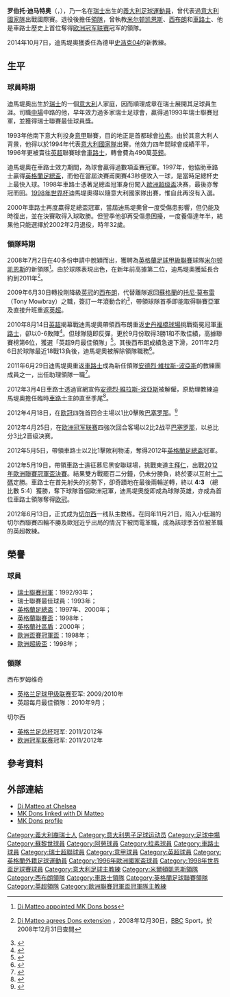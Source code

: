 {{noteta|G1=足球|G2=英超|G3=chelsea
|T=zh-hans:罗伯托·迪马特奥; zh-tw:羅伯托·迪馬特奧; zh-hk:羅拔圖·迪馬堤奧;
|1=zh-hans:迪马特奥; zh-tw:迪馬特奧; zh-hk:迪馬堤奧;
|2=zh-hans:罗伯托; zh-tw:羅伯托; zh-hk:羅拔圖;
|3=zh-hans:沙尔克04; zh-tw:史浩克04; zh-hk:史浩克04;
}}
{{Infobox football biography
| name               = 罗伯托·迪马特奥<br />''Roberto Di Matteo''
| image              = Roberto Di Matteo S04 2015.jpg
| image_size         = 250px
| caption            = Di Matteo managing [[FC_Schalke_04|Schalke]] in 2015
| birth_date         = {{Birth date and age|1970|5|29|df=y}}
| birth_place        =  瑞士[[沙夫豪森|沙夫豪森]]
| height             = {{convert|1.78|m|abbr=on}}<ref>{{cite web|url=http://www.goal.com/en-us/people/italy/40799/roberto-di-matteo#|title=Roberto Di Matteo Profile|publisher=Goal.com|date=24 January 2013|accessdate=24 January 2013}}</ref>
| position           = [[中場|中場]]
| currentclub        = 
| years1             = 1988–1991 |clubs1 = [[沙夫豪森足球會|舒夫侯森]] |caps1 = 50  |goals1 = 2
| years2             = 1991–1992 |clubs2 = [[蘇黎世足球俱樂部|蘇黎世]]             |caps2 = 34  |goals2 = 6
| years3             = 1992–1993 |clubs3 = [[阿勞足球俱樂部|亞琉]]               |caps3 = 33  |goals3 = 1
| years4             = 1993–1996 |clubs4 = [[拉素體育會|拉素]]             |caps4 = 87  |goals4 = 7
| years5             = 1996–2002 |clubs5 = [[切尔西足球俱乐部|車路士]]         |caps5 = 119 |goals5 = 26
| totalcaps          = 323       |totalgoals = 42
| nationalyears1     = 1994–1998 |nationalteam1 = [[意大利國家足球隊|意大利]] |nationalcaps1 = 34 |nationalgoals1 = 2
| manageryears1      = 2008–2009 |managerclubs1 = [[米尔顿凯恩斯足球俱乐部|米尔顿凯恩斯]]
| manageryears2      = 2009–2011 |managerclubs2 = [[西布罗姆维奇足球俱乐部|西布朗]]
| manageryears3      = 2011–2012 |managerclubs3 = [[切尔西足球俱乐部|車路士]] (助理領隊)
| manageryears4      = 2012      |managerclubs4 = [[切尔西足球俱乐部|車路士]]
| manageryears5      = 2014–2015 |managerclubs5 = [[史浩克04|史浩克04]]
| manageryears6      = 2016 |managerclubs6 = [[阿士東維拉足球會|阿士東維拉]]
|managerclubs8 = 
}}

'''罗伯托·迪马特奥'''（{{lang-it|'''Roberto Di Matteo'''}}，{{bd|1970年|5月29日|catIdx=Di Matteo, Roberto}}），乃一名在[[瑞士|瑞士]]出生的[[義大利|義大利]][[足球|足球]][[運動員|運動員]]，曾代表過[[意大利國家足球隊|意大利國家隊]]出戰國際賽。退役後擔任[[教練|領隊]]，曾執教[[米尔顿凯恩斯足球俱乐部|米尔顿凯恩斯]]、[[西布罗姆维奇足球俱乐部|西布朗]]和[[切尔西足球俱乐部|車路士]]、他是車路士歷史上首位奪得[[2012年歐洲聯賽冠軍盃決賽|欧洲冠军联赛]]冠军的領隊。

2014年10月7日，迪馬堤奧獲委任為德甲[[史浩克04|史浩克04]]的新教練。

==生平==
===球員時期===
迪馬堤奧出生於[[瑞士|瑞士]]的一個[[意大利|意大利]]人家庭，因而順理成章在瑞士展開其足球員生涯。司職[[中場|中場]]中路的他，早年效力過多家瑞士足球會，贏得過1993年瑞士聯賽冠軍，並獲得瑞士聯賽最佳球員獎。

1993年他南下意大利投身[[意甲|意甲]]聯賽，目的地正是首都球會[[拉素體育會|拉素]]。由於其意大利人背景，他得以於1994年代表[[意大利國家足球隊|意大利國家隊]]出賽。他效力四年間球會成績平平，1996年更被賣往[[英超|英超]]聯賽球會[[切尔西足球俱乐部|車路士]]，轉會費為490萬[[英鎊|英鎊]]。

迪馬堤奧在車路士效力期間，為球會贏得過數項盃賽冠軍。1997年，他協助車路士贏得[[英格蘭足總盃|英格蘭足總盃]]，而他在當屆決賽甫開賽43秒便攻入一球，是當時足總杯史上最快入球。1998年車路士憑著足總盃冠軍身份闖入[[歐洲超级盃|歐洲超级盃]]决赛，最後亦奪冠而回。[[1998年世界盃足球賽|1998年世界杯]]迪馬堤奧得以隨意大利國家隊出賽，惟自此再沒有入選。

2000年車路士再度贏得足總盃冠軍，當屆迪馬堤奧曾一度受傷患影響，但仍能及時復出，並在決賽取得入球取勝。但翌季他卻再受傷患困擾，一度養傷達年半，結果他只能選擇於2002年2月退役，時年32歲。

===領隊時期===
2008年7月2日在40多份申請中脫穎而出，獲聘為[[英格蘭足球甲級聯賽|英格蘭足球甲級聯賽]]球隊[[米尔顿凯恩斯足球俱乐部|米尔顿凯恩斯]]的新領隊<ref>{{en}} [http://news.bbc.co.uk/sport2/hi/football/teams/m/milton_keynes_dons/7484484.stm Di Matteo appointed MK Dons boss]</ref>。由於球隊表現出色，在新年前高據第二位，迪馬堤奧獲延長合約到2011年<ref>{{en}} [http://news.bbc.co.uk/sport2/hi/football/teams/m/milton_keynes_dons/7804639.stm Di Matteo agrees Dons extension] {{Wayback|url=http://news.bbc.co.uk/sport2/hi/football/teams/m/milton_keynes_dons/7804639.stm |date=20081231141608 }}，2008年12月30日，[[BBC|BBC]] Sport，於2008年12月31日查閱</ref>。

2009年6月30日轉投剛降級[[英冠|英冠]]的[[西布罗姆维奇足球俱乐部|西布朗]]，代替離隊返回[[蘇格蘭|蘇格蘭]]的[[托尼·莫布雷|托尼·莫布雷]]（Tony Mowbray）之職，簽訂一年滾動合約<ref>{{cite news |language=en |url=http://news.bbc.co.uk/sport2/hi/football/teams/w/west_bromwich_albion/8126800.stm |title=Baggies confirm Di Matteo as boss |publisher=[[BBC|BBC]] Sport |date=2009-06-30 |accessdate=2009-07-01}}</ref>，帶領球隊首季即能取得聯賽亞軍及直接升班重返[[英超|英超]]。

2010年8月14日[[英超|英超]]揭幕戰迪馬堤奧帶領西布朗重返[[史丹福橋球場|史丹福橋球場]]挑戰衛冕冠軍[[切尔西足球俱乐部|車路士]]，卻以0-6敗陣<ref>{{cite news |language=en |url=http://news.bbc.co.uk/sport2/hi/football/eng_prem/8906098.stm |title=Chelsea 6-0 West Brom |publisher=[[BBC|BBC]] Sport |date=2010-08-14 |accessdate=2010-08-27 |archive-date=2019-12-21 |archive-url=https://web.archive.org/web/20191221220731/http://news.bbc.co.uk/sport2/hi/football/eng_prem/8906098.stm |dead-url=no }}</ref>。但球隊隨即反彈，更於9月份取得3勝1和不敗佳績，高據聯賽榜第6位，獲選「英超9月最佳領隊」<ref>{{cite news |language=en |url=http://www.goal.com/en-gb/news/2896/premier-league/2010/10/06/2153136/west-bromwich-albions-peter-odemwingie-roberto-di-matteo |title=West Bromwich Albion's Peter Odemwingie & Roberto Di Matteo named Premier League Player & Manager of the Month for September |publisher=''goal.com'' |date=2010-10-06 |accessdate=2011-02-11}}</ref>。其後西布朗成績急速下滑，2011年2月6日於球隊最近18戰13負後，迪馬堤奧被解除領隊職務<ref>{{cite news |language=en |url=http://news.bbc.co.uk/sport2/hi/football/teams/w/west_bromwich_albion/9388972.stm |title=West Brom part company with manager Roberto Di Matteo |publisher=''[[BBC_Sport|BBC Sport]]'' |date=2011-02-06 |accessdate=2011-02-11 |archive-date=2016-01-12 |archive-url=https://web.archive.org/web/20160112211925/http://news.bbc.co.uk/sport1/hi/football/teams/w/west_bromwich_albion/9388972.stm |dead-url=no }}</ref>。

2011年6月29日迪馬堤奧重返[[切尔西足球俱乐部|車路士]]成為新任領隊[[安德烈·維拉斯-波亞斯|安德烈·維拉斯-波亞斯]]的教練團成員之一，出任助理領隊一職<ref>{{cite news |language=en |url=http://www.skysports.com/story/0,19528,11661_7009525,00.html |title=Di Matteo returns to Chelsea |publisher=''Sky Sports'' |date=2011-06-29 |accessdate=2011-06-30}}</ref>。

2012年3月4日車路士透過官網宣佈[[安德烈·維拉斯-波亞斯|安德烈·維拉斯-波亞斯]]被解僱，原助理教練迪馬堤奧擔任臨時[[切尔西足球俱乐部|車路士]]主帥直至季尾<ref>{{cite news |language=en |url=http://www.chelseafc.com/page/LatestNews/0,,10268~2633044,00.html |title=CHELSEA AND VILLAS-BOAS PART COMPANY |publisher=''CHELSEA FC Offical'' |date=2012-03-27 |accessdate=2012-03-24 |deadurl=yes |archiveurl=https://web.archive.org/web/20120320153756/http://www.chelseafc.com/page/LatestNews/0%2C%2C10268~2633044%2C00.html |archivedate=2012-03-20 }}</ref>。

2012年4月18日，在[[欧冠|欧冠]]四強首回合主場以1比0擊敗[[巴塞隆拿足球會|巴塞罗那]]。<ref>{{cite news|language=en|url=http://www.chelseafc.com/matchreport/20120418/chelsea-1-barcelona-0_2249014_61584|title=Chelsea 1v0 Barcelona, match report|publisher=''CHELSEA FC Offical''|date=2012-04-18|accessdate=2012-04-18}}</ref>

2012年4月25日，在[[欧洲冠军联赛|欧洲冠军联赛]]四強次回合客場以2比2战平[[巴塞罗那足球俱乐部|巴塞罗那]]，以总比分3比2晋级决赛。

2012年5月5日，帶領車路士以2比1擊敗利物浦，奪得2012年[[英格蘭足總盃|英格蘭足總盃]]冠軍。

2012年5月19日，帶領車路士遠征慕尼黑安聯球場，挑戰東道主[[拜仁慕尼黑|拜仁]]，出戰[[2012年歐洲聯賽冠軍盃決賽|2012年歐洲聯賽冠軍盃決賽]]。結果雙方戰罷百二分鐘，仍未分勝負，終於要以互射[[十二碼|十二碼]]定勝。車路士在首先射失的劣勢下，卻奇蹟地在最後兩輪逆轉，終以 '''4:3''' （總比數 5:4）獲勝，奪下球隊首個歐洲冠軍，迪馬堤奧旋即成為球隊英雄，亦成為首位車路士領隊奪得[[2011/12賽季歐洲聯賽冠軍盃|欧冠]]。

2012年6月13日，正式成为[[切尔西|切尔西]]一线队主教练。在同年11月21日，陷入小低潮的切尔西聯賽四輪不勝及歐冠近乎出局的情況下被閃電革職，成為該球季首位被革職的英超教練。

==榮譽==
===球員===
* [[瑞士足球超级联赛|瑞士聯賽冠軍]]：1992/93年；
* 瑞士聯賽最佳球員：1993年；
* [[英格蘭足總盃|英格蘭足總盃]]：1997年、2000年；
* [[英格蘭聯賽盃|英格蘭聯賽盃]]：1998年；
* [[英格蘭社區盾|英格蘭社區盾]]：2000年；
* [[歐洲盃賽冠軍盃|歐洲盃賽冠軍盃]]：1998年；
* [[歐洲超級盃|歐洲超級盃]]：1998年；

===領隊===
西布罗姆维奇
*[[英格兰足球甲级联赛|英格兰足球甲级联赛]]亚军: 2009/2010年
* 英超每月最佳領隊：2010年9月；
切尔西
*[[英格兰足总杯|英格兰足总杯]]冠军: 2011/2012年
*[[欧洲冠军联赛|欧洲冠军联赛]]冠军: 2011/2012年

==參考資料==
{{reflist|2}}

==外部連結==
*[https://web.archive.org/web/20100818034810/http://www.chelseafc.com/page/Legends_Details/0,,10268~1961478,00.html Di Matteo at Chelsea]
*[http://www.skysports.com/story/0,19528,11095_3759521,00.html MK Dons linked with Di Matteo]
*[https://web.archive.org/web/20090805041451/http://www.mkdons.com/page/FirstTeamStaff/0,,10420,00.html MK Dons profile] 

{{1996年歐洲足球錦標賽足球賽意大利參賽名單}}
{{1998年世界杯足球赛意大利参赛名单}}
{{車路士領隊}}

{{DEFAULTSORT:Di Matteo, Roberto}}
[[Category:義大利裔瑞士人|Category:義大利裔瑞士人]]
[[Category:意大利男子足球运动员|Category:意大利男子足球运动员]]
[[Category:足球中場|Category:足球中場]]
[[Category:蘇黎世球員|Category:蘇黎世球員]]
[[Category:阿勞球員|Category:阿勞球員]]
[[Category:拉素球員|Category:拉素球員]]
[[Category:車路士球員|Category:車路士球員]]
[[Category:瑞士超聯球員|Category:瑞士超聯球員]]
[[Category:意甲球員|Category:意甲球員]]
[[Category:英超球員|Category:英超球員]]
[[Category:英格蘭外籍足球運動員|Category:英格蘭外籍足球運動員]]
[[Category:1996年歐洲國家盃球員|Category:1996年歐洲國家盃球員]]
[[Category:1998年世界盃足球賽球員|Category:1998年世界盃足球賽球員]]
[[Category:意大利足球主教練|Category:意大利足球主教練]]
[[Category:米爾頓凱恩斯領隊|Category:米爾頓凱恩斯領隊]]
[[Category:西布朗領隊|Category:西布朗領隊]]
[[Category:車路士領隊|Category:車路士領隊]]
[[Category:英格蘭足球聯賽領隊|Category:英格蘭足球聯賽領隊]]
[[Category:英超領隊|Category:英超領隊]]
[[Category:歐洲聯賽冠軍盃冠軍隊主教練|Category:歐洲聯賽冠軍盃冠軍隊主教練]]